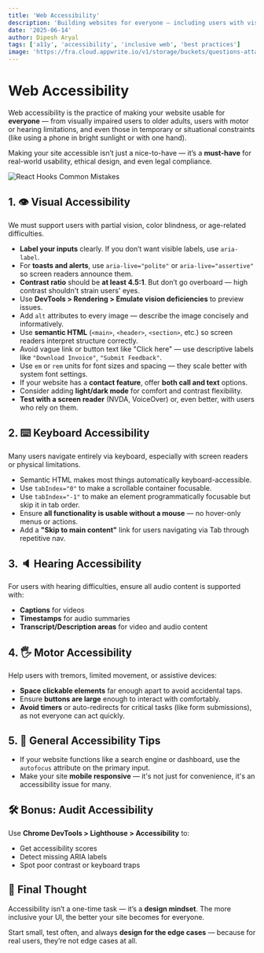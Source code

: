 ```yaml
---
title: 'Web Accessibility'
description: 'Building websites for everyone — including users with visual, hearing, motor, or cognitive impairments.'
date: '2025-06-14'
author: Dipesh Aryal
tags: ['a11y', 'accessibility', 'inclusive web', 'best practices']
image: 'https://fra.cloud.appwrite.io/v1/storage/buckets/questions-attachment/files/684fd77a00268175c1a2/view?project=68465b0b0011b7d2e8b0&mode=admin'
---
```


# Web Accessibility

Web accessibility is the practice of making your website usable for **everyone** — from visually impaired users to older adults, users with motor or hearing limitations, and even those in temporary or situational constraints (like using a phone in bright sunlight or with one hand).

Making your site accessible isn’t just a nice-to-have — it’s a **must-have** for real-world usability, ethical design, and even legal compliance.

<Image
  src="https://fra.cloud.appwrite.io/v1/storage/buckets/questions-attachment/files/684fd77a00268175c1a2/view?project=68465b0b0011b7d2e8b0&mode=admin"
  alt="React Hooks Common Mistakes"
  width={400}
  height={300}
  className="object-cover"
/>

## 1. 👁️ Visual Accessibility

We must support users with partial vision, color blindness, or age-related difficulties.

- **Label your inputs** clearly. If you don’t want visible labels, use `aria-label`.
- For **toasts and alerts**, use `aria-live="polite"` or `aria-live="assertive"` so screen readers announce them.
- **Contrast ratio** should be **at least 4.5:1**. But don’t go overboard — high contrast shouldn't strain users' eyes.
- Use **DevTools > Rendering > Emulate vision deficiencies** to preview issues.
- Add `alt` attributes to every image — describe the image concisely and informatively.
- Use **semantic HTML** (`<main>`, `<header>`, `<section>`, etc.) so screen readers interpret structure correctly.
- Avoid vague link or button text like "Click here" — use descriptive labels like `"Download Invoice"`, `"Submit Feedback"`.
- Use `em` or `rem` units for font sizes and spacing — they scale better with system font settings.
- If your website has a **contact feature**, offer **both call and text** options.
- Consider adding **light/dark mode** for comfort and contrast flexibility.
- **Test with a screen reader** (NVDA, VoiceOver) or, even better, with users who rely on them.

## 2. ⌨️ Keyboard Accessibility

Many users navigate entirely via keyboard, especially with screen readers or physical limitations.

- Semantic HTML makes most things automatically keyboard-accessible.
- Use `tabIndex="0"` to make a scrollable container focusable.
- Use `tabIndex="-1"` to make an element programmatically focusable but skip it in tab order.
- Ensure **all functionality is usable without a mouse** — no hover-only menus or actions.
- Add a **"Skip to main content"** link for users navigating via Tab through repetitive nav.

## 3. 🔈 Hearing Accessibility

For users with hearing difficulties, ensure all audio content is supported with:

- **Captions** for videos
- **Timestamps** for audio summaries
- **Transcript/Description areas** for video and audio content

## 4. 🖐️ Motor Accessibility

Help users with tremors, limited movement, or assistive devices:

- **Space clickable elements** far enough apart to avoid accidental taps.
- Ensure **buttons are large** enough to interact with comfortably.
- **Avoid timers** or auto-redirects for critical tasks (like form submissions), as not everyone can act quickly.

## 5. 📱 General Accessibility Tips

- If your website functions like a search engine or dashboard, use the `autofocus` attribute on the primary input.
- Make your site **mobile responsive** — it's not just for convenience, it's an accessibility issue for many.

## 🛠️ Bonus: Audit Accessibility

Use **Chrome DevTools > Lighthouse > Accessibility** to:

- Get accessibility scores
- Detect missing ARIA labels
- Spot poor contrast or keyboard traps

## 🎯 Final Thought

Accessibility isn’t a one-time task — it’s a **design mindset**. The more inclusive your UI, the better your site becomes for everyone.

Start small, test often, and always **design for the edge cases** — because for real users, they’re not edge cases at all.
